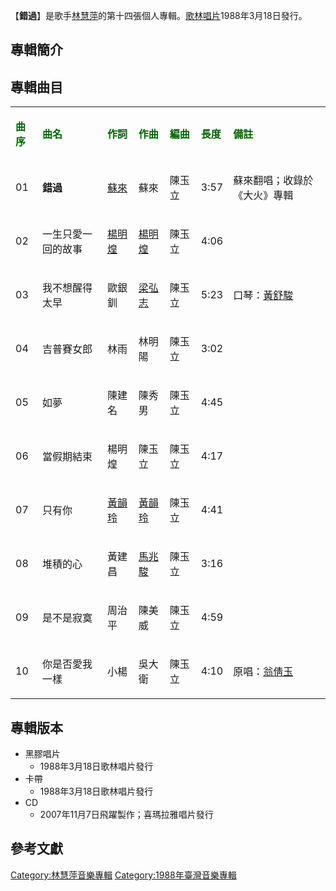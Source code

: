 {{unreferenced|time=2014-01-16T14:29:20+00:00}}
{{Infobox album <!-- See Wikipedia:WikiProject_Albums -->
| name       = 錯過
| type       = 專輯
| artist     = [[林慧萍|林慧萍]]
| cover      = 
| released   = 1988年3月18日
| genre      = [[國語流行音樂|國語流行音樂]]
| length     = 42 分 41 秒
| label      = [[歌林唱片|歌林唱片]]
<!-- 未知參數 | number     = KAL-1353 -->
| producer   = [[楊明煌|楊明煌]]‧黃建昌
| prev_title = [[愛之旅_希望你點點頭|愛之旅 希望你點點頭]]
| prev_year  = 1988 <!-- 1月 -->
| next_title = [[你若是真的愛過|你若是真的愛過]]
| next_year  = 1989 <!-- 4月 -->
}}
【'''錯過'''】是歌手[[林慧萍|林慧萍]]的第十四張個人專輯。[[歌林唱片|歌林唱片]]1988年3月18日發行。


==專輯簡介==

==專輯曲目==
{| class="wikitable"
|-
| <font color=darkgreen>'''曲序'''</font> || <font color=darkgreen>'''曲名'''</font> || <font color=darkgreen>'''作詞'''</font> || <font color=darkgreen>'''作曲'''</font> || <font color=darkgreen>'''編曲'''</font>|| <font color=darkgreen>'''長度'''</font>  || <font color=darkgreen>'''備註'''</font>
|-
| 01 || '''錯過''' || [[蘇來|蘇來]] || 蘇來 || 陳玉立 || 3:57 || 蘇來翻唱；收錄於《大火》專輯
|-
| 02 || 一生只愛一回的故事 || [[楊明煌|楊明煌]] || [[楊明煌|楊明煌]] || 陳玉立 || 4:06 || 
|-
| 03 || 我不想醒得太早 || 歐銀釧 || [[梁弘志|梁弘志]] || 陳玉立 || 5:23 || 口琴：[[黃舒駿|黃舒駿]]
|-
| 04 || 吉普賽女郎 || 林雨 || 林明陽 || 陳玉立 || 3:02 || 
|-
| 05 || 如夢 || 陳建名 || 陳秀男 || 陳玉立 || 4:45 || 
|-
| 06 || 當假期結束 || 楊明煌 || 陳玉立 || 陳玉立 || 4:17 ||  
|-
| 07 || 只有你 || [[黃韻玲|黃韻玲]] || [[黃韻玲|黃韻玲]] || 陳玉立 || 4:41 || 
|-
| 08 || 堆積的心 || 黃建昌 || [[馬兆駿|馬兆駿]] || 陳玉立 || 3:16 || 
|-
| 09 || 是不是寂寞 || 周治平 || 陳美威 || 陳玉立 || 4:59 || 
|-
| 10 || 你是否愛我一樣 || 小楊 || 吳大衛 || 陳玉立 || 4:10 || 原唱：[[翁倩玉|翁倩玉]]
|}

== 專輯版本 ==
*黑膠唱片
**1988年3月18日歌林唱片發行
*卡帶
**1988年3月18日歌林唱片發行
*CD
**2007年11月7日飛躍製作；喜瑪拉雅唱片發行


==參考文獻==
{{reflist}}

[[Category:林慧萍音樂專輯|Category:林慧萍音樂專輯]]
[[Category:1988年臺灣音樂專輯|Category:1988年臺灣音樂專輯]]